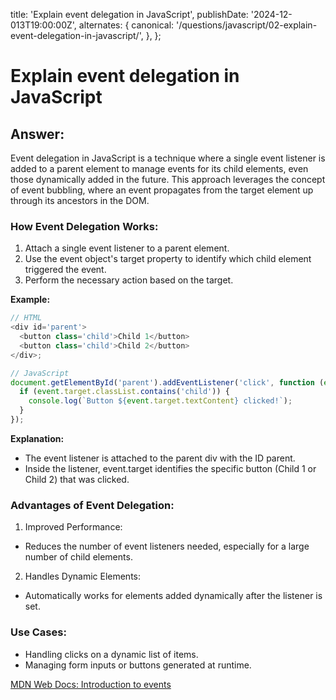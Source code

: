 
  title: 'Explain event delegation in JavaScript',
  publishDate: '2024-12-013T19:00:00Z',
  alternates: {
    canonical:
      '/questions/javascript/02-explain-event-delegation-in-javascript/',
  },
};

# Explain event delegation in JavaScript

## Answer:

Event delegation in JavaScript is a technique where a single event listener is added to a parent element to manage events for its child elements, even those dynamically added in the future. This approach leverages the concept of event bubbling, where an event propagates from the target element up through its ancestors in the DOM.

### How Event Delegation Works:

1. Attach a single event listener to a parent element.
2. Use the event object's target property to identify which child element triggered the event.
3. Perform the necessary action based on the target.

**Example:**

```javascript
// HTML
<div id='parent'>
  <button class='child'>Child 1</button>
  <button class='child'>Child 2</button>
</div>;

// JavaScript
document.getElementById('parent').addEventListener('click', function (event) {
  if (event.target.classList.contains('child')) {
    console.log(`Button ${event.target.textContent} clicked!`);
  }
});
```

**Explanation:**

- The event listener is attached to the parent div with the ID parent.
- Inside the listener, event.target identifies the specific button (Child 1 or Child 2) that was clicked.

### Advantages of Event Delegation:

1. Improved Performance:

- Reduces the number of event listeners needed, especially for a large number of child elements.

2. Handles Dynamic Elements:

- Automatically works for elements added dynamically after the listener is set.

### Use Cases:

- Handling clicks on a dynamic list of items.
- Managing form inputs or buttons generated at runtime.

[MDN Web Docs: Introduction to events](https://developer.mozilla.org/en-US/docs/Learn/JavaScript/Building_blocks/Events)

<GithubEdit link='/questions/javascript/02-explain-event-delegation-in-javascript/page.mdx' />
